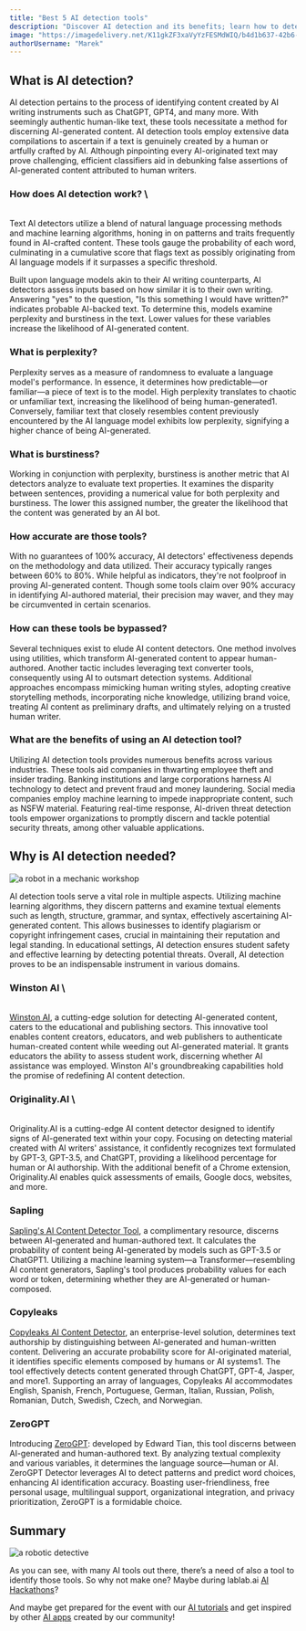 ```yaml
---
title: "Best 5 AI detection tools"
description: "Discover AI detection and its benefits; learn how to detect AI effectively with top 5 game-changing AI detection tools. Don't miss out on these insights!"
image: "https://imagedelivery.net/K11gkZF3xaVyYzFESMdWIQ/b4d1b637-42b6-4af6-cc3d-f45dfa256f00/full"
authorUsername: "Marek"
---
```


## What is AI detection?

AI detection pertains to the process of identifying content created by AI writing instruments such as ChatGPT, GPT4, and many more. With seemingly authentic human-like text, these tools necessitate a method for discerning AI-generated content. AI detection tools employ extensive data compilations to ascertain if a text is genuinely created by a human or artfully crafted by AI. Although pinpointing every AI-originated text may prove challenging, efficient classifiers aid in debunking false assertions of AI-generated content attributed to human writers.

### How does AI detection work? \
 \
Text AI detectors utilize a blend of natural language processing methods and machine learning algorithms, honing in on patterns and traits frequently found in AI-crafted content. These tools gauge the probability of each word, culminating in a cumulative score that flags text as possibly originating from AI language models if it surpasses a specific threshold.

Built upon language models akin to their AI writing counterparts, AI detectors assess inputs based on how similar it is to their own writing. Answering "yes" to the question, "Is this something I would have written?" indicates probable AI-backed text. To determine this, models examine perplexity and burstiness in the text. Lower values for these variables increase the likelihood of AI-generated content.

### What is perplexity?

Perplexity serves as a measure of randomness to evaluate a language model's performance. In essence, it determines how predictable—or familiar—a piece of text is to the model. High perplexity translates to chaotic or unfamiliar text, increasing the likelihood of being human-generated1. Conversely, familiar text that closely resembles content previously encountered by the AI language model exhibits low perplexity, signifying a higher chance of being AI-generated.

### What is burstiness?

Working in conjunction with perplexity, burstiness is another metric that AI detectors analyze to evaluate text properties. It examines the disparity between sentences, providing a numerical value for both perplexity and burstiness. The lower this assigned number, the greater the likelihood that the content was generated by an AI bot.

### How accurate are those tools?

With no guarantees of 100% accuracy, AI detectors' effectiveness depends on the methodology and data utilized. Their accuracy typically ranges between 60% to 80%. While helpful as indicators, they're not foolproof in proving AI-generated content. Though some tools claim over 90% accuracy in identifying AI-authored material, their precision may waver, and they may be circumvented in certain scenarios.

### How can these tools be bypassed?

Several techniques exist to elude AI content detectors. One method involves using utilities, which transform AI-generated content to appear human-authored. Another tactic includes leveraging text converter tools, consequently using AI to outsmart detection systems. Additional approaches encompass mimicking human writing styles, adopting creative storytelling methods, incorporating niche knowledge, utilizing brand voice, treating AI content as preliminary drafts, and ultimately relying on a trusted human writer.

### What are the benefits of using an AI detection tool?

Utilizing AI detection tools provides numerous benefits across various industries. These tools aid companies in thwarting employee theft and insider trading. Banking institutions and large corporations harness AI technology to detect and prevent fraud and money laundering. Social media companies employ machine learning to impede inappropriate content, such as NSFW material. Featuring real-time response, AI-driven threat detection tools empower organizations to promptly discern and tackle potential security threats, among other valuable applications.

## Why is AI detection needed?

<Img src="https://imagedelivery.net/K11gkZF3xaVyYzFESMdWIQ/0fe9b34e-ff69-44f9-78f9-042a6cc85400/full" alt="a robot in a mechanic workshop" />

AI detection tools serve a vital role in multiple aspects. Utilizing machine learning algorithms, they discern patterns and examine textual elements such as length, structure, grammar, and syntax, effectively ascertaining AI-generated content. This allows businesses to identify plagiarism or copyright infringement cases, crucial in maintaining their reputation and legal standing. In educational settings, AI detection ensures student safety and effective learning by detecting potential threats. Overall, AI detection proves to be an indispensable instrument in various domains.

### Winston AI \
 \
[Winston AI](https://gowinston.ai/), a cutting-edge solution for detecting AI-generated content, caters to the educational and publishing sectors. This innovative tool enables content creators, educators, and web publishers to authenticate human-created content while weeding out AI-generated material. It grants educators the ability to assess student work, discerning whether AI assistance was employed. Winston AI's groundbreaking capabilities hold the promise of redefining AI content detection.

### Originality.AI \
 \
Originality.AI is a cutting-edge AI content detector designed to identify signs of AI-generated text within your copy. Focusing on detecting material created with AI writers' assistance, it confidently recognizes text formulated by GPT-3, GPT-3.5, and ChatGPT, providing a likelihood percentage for human or AI authorship. With the additional benefit of a Chrome extension, Originality.AI enables quick assessments of emails, Google docs, websites, and more.

### Sapling

[Sapling's AI Content Detector Tool](https://sapling.ai/ai-content-detector), a complimentary resource, discerns between AI-generated and human-authored text. It calculates the probability of content being AI-generated by models such as GPT-3.5 or ChatGPT1. Utilizing a machine learning system—a Transformer—resembling AI content generators, Sapling's tool produces probability values for each word or token, determining whether they are AI-generated or human-composed.

### Copyleaks

[Copyleaks AI Content Detector](https://copyleaks.com/ai-content-detector), an enterprise-level solution, determines text authorship by distinguishing between AI-generated and human-written content. Delivering an accurate probability score for AI-originated material, it identifies specific elements composed by humans or AI systems1. The tool effectively detects content generated through ChatGPT, GPT-4, Jasper, and more1. Supporting an array of languages, Copyleaks AI accommodates English, Spanish, French, Portuguese, German, Italian, Russian, Polish, Romanian, Dutch, Swedish, Czech, and Norwegian.

### ZeroGPT

Introducing [ZeroGPT](https://www.zerogptdetector.com/): developed by Edward Tian, this tool discerns between AI-generated and human-authored text. By analyzing textual complexity and various variables, it determines the language source—human or AI. ZeroGPT Detector leverages AI to detect patterns and predict word choices, enhancing AI identification accuracy. Boasting user-friendliness, free personal usage, multilingual support, organizational integration, and privacy prioritization, ZeroGPT is a formidable choice.

## Summary

<Img src="https://imagedelivery.net/K11gkZF3xaVyYzFESMdWIQ/16855845-60b5-4c5b-f7bf-e475bf716300/full" alt="a robotic detective" />

As you can see, with many AI tools out there, there’s a need of also a tool to identify those tools. So why not make one? Maybe during lablab.ai [AI Hackathons](https://lablab.ai/event)?

And maybe get prepared for the event with our [AI tutorials](https://lablab.ai/t) and get inspired by other [AI apps](https://lablab.ai/apps) created by our community!
